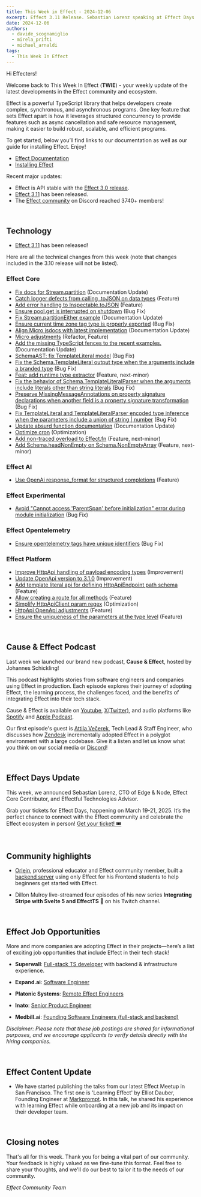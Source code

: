 ```yaml
---
title: This Week in Effect - 2024-12-06
excerpt: Effect 3.11 Release. Sebastian Lorenz speaking at Effect Days 2025. "Learning Effect" talk by Elliot Dauber, Effect Meetup SF.
date: 2024-12-06
authors:
  - davide_scognamiglio
  - mirela_prifti
  - michael_arnaldi
tags:
  - This Week In Effect
---
```



Hi Effecters!

Welcome back to This Week In Effect (**TWIE**) - your weekly update of the latest developments in the Effect community and ecosystem.

Effect is a powerful TypeScript library that helps developers create complex, synchronous, and asynchronous programs. One key feature that sets Effect apart is how it leverages structured concurrency to provide features such as async cancellation and safe resource management, making it easier to build robust, scalable, and efficient programs.

To get started, below you’ll find links to our documentation as well as our guide for installing Effect. Enjoy!

- [Effect Documentation](/docs/getting-started/introduction/)
- [Installing Effect](/docs/getting-started/installation/)

Recent major updates:

- Effect is API stable with the [Effect 3.0 release](https://effect.website/blog/effect-3.0).
- [Effect 3.11](https://effect.website/blog/releases/effect/311/) has been released.
- The [Effect community](https://discord.gg/effect-ts) on Discord reached 3740+ members!

&nbsp;
## Technology

- [Effect 3.11](https://effect.website/blog/releases/effect/311/) has been released!

Here are all the technical changes from this week (note that changes included in the 3.10 release will not be listed).

### Effect Core
- [Fix docs for Stream.partition](https://github.com/Effect-TS/effect/pull/4041) (Documentation Update)
- [Catch logger defects from calling .toJSON on data types](https://github.com/Effect-TS/effect/pull/4042) (Feature)
- [Add error handling to Inspectable.toJSON](https://github.com/Effect-TS/effect/pull/4048) (Feature)
- [Ensure pool.get is interrupted on shutdown](https://github.com/Effect-TS/effect/pull/4052) (Bug Fix)
- [Fix Stream.partitionEither example](https://github.com/Effect-TS/effect/pull/4057) (Documentation Update)
- [Ensure current time zone tag type is properly exported](https://github.com/Effect-TS/effect/pull/4059) (Bug Fix)
- [Align Micro jsdocs with latest implementation](https://github.com/Effect-TS/effect/pull/4060) (Documentation Update)
- [Micro adjustments](https://github.com/Effect-TS/effect/pull/4063) (Refactor, Feature)
- [Add the missing TypeScript fences to the recent examples.](https://github.com/Effect-TS/effect/pull/4066) (Documentation Update)
- [SchemaAST: fix TemplateLiteral model](https://github.com/Effect-TS/effect/pull/4076) (Bug Fix)
- [Fix the Schema.TemplateLiteral output type when the arguments include a branded type](https://github.com/Effect-TS/effect/pull/4080) (Bug Fix)
- [Feat: add runtime type extractor](https://github.com/Effect-TS/effect/pull/4020) (Feature, next-minor)
- [Fix the behavior of Schema.TemplateLiteralParser when the arguments include literals other than string literals](https://github.com/Effect-TS/effect/pull/4081) (Bug Fix)
- [Preserve MissingMessageAnnotations on property signature declarations when another field is a property signature transformation](https://github.com/Effect-TS/effect/pull/4083) (Bug Fix)
- [Fix TemplateLiteral and TemplateLiteralParser encoded type inference when the parameters include a union of string | number](https://github.com/Effect-TS/effect/pull/4084) (Bug Fix)
- [Update absurd function documentation](https://github.com/Effect-TS/effect/pull/4085) (Documentation Update)
- [Optimize cron](https://github.com/Effect-TS/effect/pull/4010) (Optimization)
- [Add non-traced overload to Effect.fn](https://github.com/Effect-TS/effect/pull/4077) (Feature, next-minor)
- [Add Schema.headNonEmpty on Schema.NonEmptyArray](https://github.com/Effect-TS/effect/pull/3983) (Feature, next-minor)


### Effect AI
- [Use OpenAi response_format for structured completions](https://github.com/Effect-TS/effect/pull/4071) (Feature)


### Effect Experimental
- [Avoid "Cannot access 'ParentSpan' before initialization" error during module initialization](https://github.com/Effect-TS/effect/pull/4029) (Bug Fix)


### Effect Opentelemetry
- [Ensure opentelemetry tags have unique identifiers](https://github.com/Effect-TS/effect/pull/4070) (Bug Fix)


### Effect Platform
- [Improve HttpApi handling of payload encoding types](https://github.com/Effect-TS/effect/pull/4024) (Improvement)
- [Update OpenApi version to 3.1.0](https://github.com/Effect-TS/effect/pull/4025) (Improvement)
- [Add template literal api for defining HttpApiEndpoint path schema](https://github.com/Effect-TS/effect/pull/4035) (Feature)
- [Allow creating a route for all methods](https://github.com/Effect-TS/effect/pull/4055) (Feature)
- [Simplify HttpApiClient param regex](https://github.com/Effect-TS/effect/pull/4062) (Optimization)
- [HttpApi OpenApi adjustments](https://github.com/Effect-TS/effect/pull/4064) (Feature)
- [Ensure the uniqueness of the parameters at the type level](https://github.com/Effect-TS/effect/pull/4065) (Feature)

  
&nbsp;
## Cause & Effect Podcast
Last week we launched our brand new podcast, **Cause & Effect**, hosted by Johannes Schickling!

This podcast highlights stories from software engineers and companies using Effect in production. Each episode explores their journey of adopting Effect, the learning process, the challenges faced, and the benefits of integrating Effect into their tech stack.

Cause & Effect is available on [Youtube](https://www.youtube.com/@effect-ts), [X(Twitter)](https://x.com/EffectTS_/status/1861446144137531585), and audio platforms like [Spotify](https://open.spotify.com/episode/7Bkn7A8EXnoqWWmI0czAdz) and [Apple Podcast](https://podcasts.apple.com/us/podcast/cause-effect/id1781879869).

Our first episode's guest is [Attila Večerek](https://x.com/attilavecerek), Tech Lead & Staff Engineer, who discusses how [Zendesk](https://www.zendesk.com) incrementally adopted Effect in a polyglot environment with a large codebase. Give it a listen and let us know what you think on our social media or [Discord](https://discord.gg/effect-ts)!

<YouTube
  id="https://youtu.be/rNAqPHBQFEQ"
  title="Adopting Effect at Zendesk w/ Attila Večerek | Cause & Effect #1"
/>

&nbsp;
## Effect Days Update

This week, we announced Sebastian Lorenz, CTO of Edge & Node, Effect Core Contributor, and Effectful Technologies Advisor.
<Tweet id="1863918547321094567" />

Grab your tickets for Effect Days, happening on March 19-21, 2025. It’s the perfect chance to connect with the Effect community and celebrate the Effect ecosystem in person! [Get your ticket! 🎟️](https://effect.website/events/effect-days)

&nbsp;
## Community highlights

- [Orlein](https://github.com/orlein), professional educator and Effect community member, built a [backend server](https://github.com/orlein/backend-server-effect) using only Effect for his Frontend students to help beginners get started with Effect. 

- Dillon Mulroy live-streamed four episodes of his new series **Integrating Stripe with Svelte 5 and EffectTS 🚀** on his Twitch channel.
  <TwitchPlayerNonInteractive video="2314832534" />

&nbsp;
## Effect Job Opportunities

More and more companies are adopting Effect in their projects—here’s a list of exciting job opportunities that include Effect in their tech stack!

- **Superwall**: [Full-stack TS developer](https://twitter.com/jakemor/status/1854248980454228411) with backend & infrastructure experience.

- **Expand.ai**: [Software Engineer](https://twitter.com/getexpandai/status/1858674403430854823)

- **Platonic Systems**: [Remote Effect Engineers](https://twitter.com/platonicsystems/status/1861470819861311945)

- **Inato**: [Senior Product Engineer](https://jobs.lever.co/inato/2bbbe759-d4ce-4cc4-8267-8bc998189469)

- **Medbill.ai**: [Founding Software Engineers (full-stack and backend)](https://www.linkedin.com/posts/codingtom_medbill-ai-activity-7260092522708762624-N7TH)

*Disclaimer: Please note that these job postings are shared for informational purposes, and we encourage applicants to verify details directly with the hiring companies.*

&nbsp;
## Effect Content Update
- We have started publishing the talks from our latest Effect Meetup in San Francisco. The first one is 'Learning Effect' by Elliot Dauber, Founding Engineer at [Markprompt](https://x.com/markprompt). In this talk, he shared his experience with learning Effect while onboarding at a new job and its impact on their developer team.

  <YouTube
    id="https://www.youtube.com/embed/jsTjgB5WUFE?si=FVKqxRV24-jfhiUk"
    title="Learning Effect – Elliot Dauber (Effect Meetup SF '24)"
  />


&nbsp;
## Closing notes

That's all for this week. Thank you for being a vital part of our community. Your feedback is highly valued as we fine-tune this format. Feel free to share your thoughts, and we'll do our best to tailor it to the needs of our community.

_Effect Community Team_
